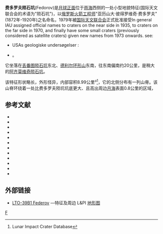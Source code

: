 {{lunar crater data|
 image=Fedorov (LRO).png|260px|
 caption=[[月球勘测轨道飞行器|月球勘测轨道飞行器]]拍摄的图像|
 latitude=28.23|
 N_or_S=N|
 longitude=37.05|
 E_or_W=W|
 diameter=6.08公里|
 depth=1.032公里|
 colong=37|
 eponym=亚历山大·彼得罗维奇·费多罗夫}}
'''费多罗夫陨石坑'''(Fedorov)是[[月球正面|月球正面]]位于[[雨海|雨海]]西侧的一处小型地貌特征(国际天文联合会的术语为"陨石坑")，以[[俄罗斯|俄罗斯]][[火箭|火箭]][[工程师|工程师]]"亚历山大·彼得罗维奇·费多罗夫"(1872年-1920年)之名命名，1979年被[[国际天文联合会|国际天文联合会]]正式批准接受<ref>In general IAU assigned official names to craters on the near side in 1935, to craters on the far side in 1970, and finally have some small craters (previously considered as satellite craters) given new names from 1973 onwards. see:
* USAs geologiske undersøgelser : {{Cite web|title=Gazetteer of Planetary Nomenclature - History of Planetary Nomenclature|url=http://planetarynames.wr.usgs.gov/history.html|date=|work=fra http://planetarynames.wr.usgs.gov/ Astrogeology Research Program, U.S. Geological Survey|accessdate=2016-06-09|archive-date=2014-08-09|archive-url=https://www.webcitation.org/6RhuUS3yE?url=http://planetarynames.wr.usgs.gov/Page/History|dead-url=no}}
* {{Cite web |title=The lunar mapping: origins in the twentieth century (Lunar cartography: From the beginning of the 20th century) |url=http://pages.infinit.net/noxoculi/lune3.html |access-date=2016-06-09 |archive-date=2008-12-05 |archive-url=https://web.archive.org/web/20081205073741/http://pages.infinit.net/noxoculi/lune3.html |dead-url=yes }}</ref>。

它坐落在[[丢番图陨石坑|丢番图陨石坑]]东北、[[德利尔环形山|德利尔环形山]]东南，往东南偏南约20公里，是稍大的[[阿齐莫维奇陨石坑|阿齐莫维奇陨石坑]]。

该特征形状略长，外形怪异，内部容积8.99公里³<ref name=LICD>Lunar Impact Crater Database</ref>，它的北侧分布有一列山脊。该山脊环绕着一处比费多罗夫陨坑坑底更大、且高出周边[[月海|月海]]表面0.8公里的区域，

==参考文献==
{{reflist}}
{{refbegin}}
* {{cite book
  | last1 = Andersson
  | first1 = L. E.
  | last2 = Whitaker
  | first2 = E. A.
  | authorlink2 = Ewen Whitaker
  | date = 1982
  | title = [[NASA|NASA]] Catalogue of Lunar Nomenclature
  | publisher = NASA RP-1097
  | ref = harv
  }}
* {{cite web
  | last = Blue
  | first = Jennifer
  | date = July 25, 2007
  | title = Gazetteer of Planetary Nomenclature
  | publisher = [[United_States_Geological_Survey|USGS]]
  | url = http://planetarynames.wr.usgs.gov/
  | accessdate = 2007-08-05
  | ref = harv
  | archive-date = 2015-05-26
  | archive-url = https://web.archive.org/web/20150526164842/http://planetarynames.wr.usgs.gov/
  | dead-url = no
  }}
* {{cite book
  | last1 = Bussey
  | first1 = B.
  | authorlink1 = Ben Bussey
  | last2 = Spudis
  | first2 = P.
  | authorlink2 = Paul Spudis
  | date = 2004
  | title = The Clementine Atlas of the Moon
  | publisher = Cambridge University Press
  | location = New York
  | isbn = 978-0-521-81528-4
  | ref = harv
  }}
* {{cite book
  | last1 = Cocks
  | first1 = Elijah E.
  | last2 = Cocks
  | first2 = Josiah C.
  | date = 1995
  | title = Who's Who on the Moon: A Biographical Dictionary of Lunar Nomenclature
  | url = https://archive.org/details/isbn_9780936389271
  | publisher = Tudor Publishers
  | isbn = 978-0-936389-27-1
  | ref = harv
  }}
* {{cite web
  | last = McDowell
  | first = Jonathan
  | date = July 15, 2007
  | url = http://host.planet4589.org/astro/lunar/
  | title = Lunar Nomenclature
  | publisher = Jonathan's Space Report
  | accessdate = 2007-10-24
  | ref = harv
  | archive-date = 2015-01-12
  | archive-url = https://web.archive.org/web/20150112233439/http://host.planet4589.org/astro/lunar/
  | dead-url = no
  }}
* {{cite journal| last1 = Menzel| first1 = D. H.| last2 = Minnaert| first2 = M.| last3 = Levin| first3 = B.| last4 = Dollfus| first4 = A.| last5 = Bell| first5 = B.| title = Report on Lunar Nomenclature by the Working Group of Commission 17 of the IAU| doi = 10.1007/BF00171763| journal = Space Science Reviews| volume = 12| issue = 2| pages = 136–186| date = 1971| bibcode = 1971SSRv...12..136M| ref = harv}}
* {{cite book
  | first = Patrick
  | last = Moore
  | authorlink = Patrick Moore
  | date = 2001
  | title = On the Moon
  | url = https://archive.org/details/patrickmooreonmo00patr
  | publisher = Sterling Publishing Co.
  | isbn = 978-0-304-35469-6
  | ref = harv
  }}
* {{cite book
  | first = Fred W.
  | last = Price
  | date = 1988
  | title = The Moon Observer's Handbook
  | publisher = Cambridge University Press
  | isbn = 978-0-521-33500-3
  | ref = harv
  }}
* {{cite book
  | last = Rükl
  | first = Antonín
  | authorlink = Antonín Rükl
  | date = 1990
  | title = Atlas of the Moon
  | publisher = Kalmbach Books
  | isbn = 978-0-913135-17-4
  | ref = harv
  }}
* {{cite book
  | last = Webb
  | first = Rev. T. W.
  | authorlink = Thomas William Webb
  | date = 1962
  | title = Celestial Objects for Common Telescopes
  | url = https://archive.org/details/celestialobjects00webb
  | edition = 6th revised
  | publisher = Dover
  | isbn = 978-0-486-20917-3
  | ref = harv
  }}
* {{cite book
  | first = Ewen A.
  | last = Whitaker
  | authorlink = Ewen Whitaker
  | date = 1999
  | title = Mapping and Naming the Moon
  | publisher = Cambridge University Press
  | isbn = 978-0-521-62248-6
  | ref = harv
  }}
* {{cite book
  | first = Peter T.
  | last = Wlasuk
  | date = 2000
  | title = Observing the Moon
  | publisher = Springer
  | isbn = 978-1-85233-193-1
  | ref = harv
 }}
{{refend}}

==外部链接==
* [http://www.lpi.usra.edu/resources/mapcatalog/LTO/lto39b1_1/ LTO-39B1 Federov] {{Wayback|url=http://www.lpi.usra.edu/resources/mapcatalog/LTO/lto39b1_1/ |date=20201204080538 }} —特征及周边 L&PI [[地形图|地形图]]

[[Category:月球环形山|F]]
{{月球環形山 (C-F)}}